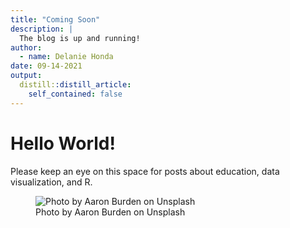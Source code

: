 ```yaml
---
title: "Coming Soon"
description: |
  The blog is up and running!
author:
  - name: Delanie Honda
date: 09-14-2021
output:
  distill::distill_article:
    self_contained: false
---
```



# Hello World!

Please keep an eye on this space for posts about education, data visualization, and R.

![Photo by Aaron Burden on Unsplash](unsplash_reading.jpg "A silhouette of a boy reading a book")


